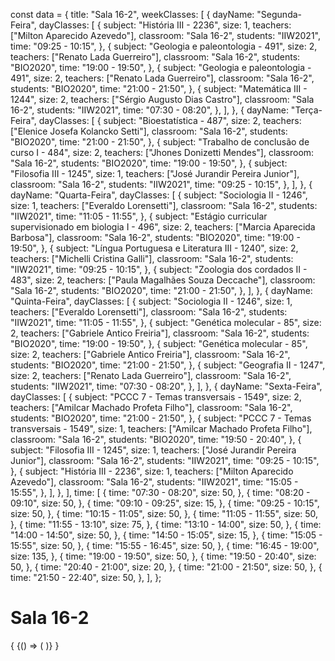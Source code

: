 const data = {
  title: "Sala 16-2",
  weekClasses: [
    {
      dayName: "Segunda-Feira",
      dayClasses: [
        {
          subject: "História III - 2236",
          size: 1,
          teachers: ["Milton Aparecido Azevedo"],
          classroom: "Sala 16-2",
          students: "IIW2021",
          time: "09:25 - 10:15",
        },
        {
          subject: "Geologia e paleontologia - 491",
          size: 2,
          teachers: ["Renato Lada Guerreiro"],
          classroom: "Sala 16-2",
          students: "BIO2020",
          time: "19:00 - 19:50",
        },
        {
          subject: "Geologia e paleontologia - 491",
          size: 2,
          teachers: ["Renato Lada Guerreiro"],
          classroom: "Sala 16-2",
          students: "BIO2020",
          time: "21:00 - 21:50",
        },
        {
          subject: "Matemática III - 1244",
          size: 2,
          teachers: ["Sérgio Augusto Dias Castro"],
          classroom: "Sala 16-2",
          students: "IIW2021",
          time: "07:30 - 08:20",
        },
      ],
    },
    {
      dayName: "Terça-Feira",
      dayClasses: [
        {
          subject: "Bioestatística - 487",
          size: 2,
          teachers: ["Elenice Josefa Kolancko Setti"],
          classroom: "Sala 16-2",
          students: "BIO2020",
          time: "21:00 - 21:50",
        },
        {
          subject: "Trabalho de conclusão de curso I - 484",
          size: 2,
          teachers: ["Jhones Donizetti Mendes"],
          classroom: "Sala 16-2",
          students: "BIO2020",
          time: "19:00 - 19:50",
        },
        {
          subject: "Filosofia III - 1245",
          size: 1,
          teachers: ["José Jurandir Pereira Junior"],
          classroom: "Sala 16-2",
          students: "IIW2021",
          time: "09:25 - 10:15",
        },
      ],
    },
    {
      dayName: "Quarta-Feira",
      dayClasses: [
        {
          subject: "Sociologia II - 1246",
          size: 1,
          teachers: ["Everaldo Lorensetti"],
          classroom: "Sala 16-2",
          students: "IIW2021",
          time: "11:05 - 11:55",
        },
        {
          subject: "Estágio curricular supervisionado em biologia I - 496",
          size: 2,
          teachers: ["Marcia Aparecida Barbosa"],
          classroom: "Sala 16-2",
          students: "BIO2020",
          time: "19:00 - 19:50",
        },
        {
          subject: "Língua Portuguesa e Literatura III - 1240",
          size: 2,
          teachers: ["Michelli Cristina Galli"],
          classroom: "Sala 16-2",
          students: "IIW2021",
          time: "09:25 - 10:15",
        },
        {
          subject: "Zoologia dos cordados II - 483",
          size: 2,
          teachers: ["Paula Magalhães Souza Deccache"],
          classroom: "Sala 16-2",
          students: "BIO2020",
          time: "21:00 - 21:50",
        },
      ],
    },
    {
      dayName: "Quinta-Feira",
      dayClasses: [
        {
          subject: "Sociologia II - 1246",
          size: 1,
          teachers: ["Everaldo Lorensetti"],
          classroom: "Sala 16-2",
          students: "IIW2021",
          time: "11:05 - 11:55",
        },
        {
          subject: "Genética molecular - 85",
          size: 2,
          teachers: ["Gabriele Antico Freiria"],
          classroom: "Sala 16-2",
          students: "BIO2020",
          time: "19:00 - 19:50",
        },
        {
          subject: "Genética molecular - 85",
          size: 2,
          teachers: ["Gabriele Antico Freiria"],
          classroom: "Sala 16-2",
          students: "BIO2020",
          time: "21:00 - 21:50",
        },
        {
          subject: "Geografia II - 1247",
          size: 2,
          teachers: ["Renato Lada Guerreiro"],
          classroom: "Sala 16-2",
          students: "IIW2021",
          time: "07:30 - 08:20",
        },
      ],
    },
    {
      dayName: "Sexta-Feira",
      dayClasses: [
        {
          subject: "PCCC 7 - Temas transversais - 1549",
          size: 2,
          teachers: ["Amilcar Machado Profeta Filho"],
          classroom: "Sala 16-2",
          students: "BIO2020",
          time: "21:00 - 21:50",
        },
        {
          subject: "PCCC 7 - Temas transversais - 1549",
          size: 1,
          teachers: ["Amilcar Machado Profeta Filho"],
          classroom: "Sala 16-2",
          students: "BIO2020",
          time: "19:50 - 20:40",
        },
        {
          subject: "Filosofia III - 1245",
          size: 1,
          teachers: ["José Jurandir Pereira Junior"],
          classroom: "Sala 16-2",
          students: "IIW2021",
          time: "09:25 - 10:15",
        },
        {
          subject: "História III - 2236",
          size: 1,
          teachers: ["Milton Aparecido Azevedo"],
          classroom: "Sala 16-2",
          students: "IIW2021",
          time: "15:05 - 15:55",
        },
      ],
    },
  ],
  time: [
    {
      time: "07:30 - 08:20",
      size: 50,
    },
    {
      time: "08:20 - 09:10",
      size: 50,
    },
    {
      time: "09:10 - 09:25",
      size: 15,
    },
    {
      time: "09:25 - 10:15",
      size: 50,
    },
    {
      time: "10:15 - 11:05",
      size: 50,
    },
    {
      time: "11:05 - 11:55",
      size: 50,
    },
    {
      time: "11:55 - 13:10",
      size: 75,
    },
    {
      time: "13:10 - 14:00",
      size: 50,
    },
    {
      time: "14:00 - 14:50",
      size: 50,
    },
    {
      time: "14:50 - 15:05",
      size: 15,
    },
    {
      time: "15:05 - 15:55",
      size: 50,
    },
    {
      time: "15:55 - 16:45",
      size: 50,
    },
    {
      time: "16:45 - 19:00",
      size: 135,
    },
    {
      time: "19:00 - 19:50",
      size: 50,
    },
    {
      time: "19:50 - 20:40",
      size: 50,
    },
    {
      time: "20:40 - 21:00",
      size: 20,
    },
    {
      time: "21:00 - 21:50",
      size: 50,
    },
    {
      time: "21:50 - 22:40",
      size: 50,
    },
  ],
};

# Sala 16-2

<div>
  {
    <BrowserOnly>
      {() => (
        <Grid
          title={data.title}
          weekClasses={data.weekClasses}
          time={data.time}
        />
      )}
    </BrowserOnly>
  }
</div>
